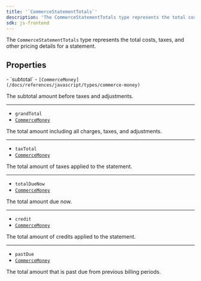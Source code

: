 ```yaml
---
title: '`CommerceStatementTotals`'
description: 'The CommerceStatementTotals type represents the total costs, taxes, and other pricing details for a statement.'
sdk: js-frontend
---
```


The `CommerceStatementTotals` type represents the total costs, taxes, and other pricing details for a statement.

## Properties

<Properties>
  - `subtotal`
  - <code>[CommerceMoney](/docs/references/javascript/types/commerce-money)</code>

  The subtotal amount before taxes and adjustments.

  ---

  - `grandTotal`
  - <code>[CommerceMoney](/docs/references/javascript/types/commerce-money)</code>

  The total amount including all charges, taxes, and adjustments.

  ---

  - `taxTotal`
  - <code>[CommerceMoney](/docs/references/javascript/types/commerce-money)</code>

  The total amount of taxes applied to the statement.

  ---

  - `totalDueNow`
  - <code>[CommerceMoney](/docs/references/javascript/types/commerce-money)</code>

  The total amount due now.

  ---

  - `credit`
  - <code>[CommerceMoney](/docs/references/javascript/types/commerce-money)</code>

  The total amount of credits applied to the statement.

  ---

  - `pastDue`
  - <code>[CommerceMoney](/docs/references/javascript/types/commerce-money)</code>

  The total amount that is past due from previous billing periods.
</Properties>

